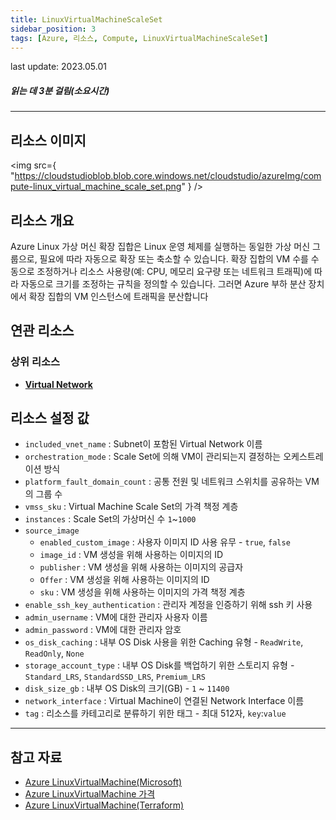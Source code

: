 ```yaml
---
title: LinuxVirtualMachineScaleSet
sidebar_position: 3
tags: [Azure, 리소스, Compute, LinuxVirtualMachineScaleSet]
---
```


<span className="theme-doc-version-badge badge badge--secondary">
    last update: 2023.05.01
</span>

##### 읽는 데 3분 걸림(소요시간)

---

## 리소스 이미지

<img
    src={
        "https://cloudstudioblob.blob.core.windows.net/cloudstudio/azureImg/compute-linux_virtual_machine_scale_set.png"
    }
/>

## 리소스 개요

Azure Linux 가상 머신 확장 집합은 Linux 운영 체제를 실행하는 동일한 가상 머신 그룹으로, 필요에 따라 자동으로 확장 또는 축소할 수 있습니다.
확장 집합의 VM 수를 수동으로 조정하거나 리소스 사용량(예: CPU, 메모리 요구량 또는 네트워크 트래픽)에 따라 자동으로 크기를 조정하는 규칙을 정의할 수 있습니다.
그러면 Azure 부하 분산 장치에서 확장 집합의 VM 인스턴스에 트래픽을 분산합니다

## 연관 리소스

### 상위 리소스

-   [**Virtual Network**](https://docs.cstudio.app/docs/resource/azure/Network/VirtualNetwork)

## 리소스 설정 값

-   `included_vnet_name` : Subnet이 포함된 Virtual Network 이름
-   `orchestration_mode` : Scale Set에 의해 VM이 관리되는지 결정하는 오케스트레이션 방식
-   `platform_fault_domain_count` : 공통 전원 및 네트워크 스위치를 공유하는 VM의 그룹 수
-   `vmss_sku` : Virtual Machine Scale Set의 가격 책정 계층
-   `instances` : Scale Set의 가상머신 수 `1`~`1000`
-   `source_image`
    -   `enabled_custom_image` : 사용자 이미지 ID 사용 유무 - `true`, `false`
    -   `image_id` : VM 생성을 위해 사용하는 이미지의 ID
    -   `publisher` : VM 생성을 위해 사용하는 이미지의 공급자
    -   `Offer` : VM 생성을 위해 사용하는 이미지의 ID
    -   `sku` : VM 생성을 위해 사용하는 이미지의 가격 책정 계층
-   `enable_ssh_key_authentication` : 관리자 계정을 인증하기 위해 ssh 키 사용
-   `admin_username` : VM에 대한 관리자 사용자 이름
-   `admin_password` : VM에 대한 관리자 암호
-   `os_disk_caching` : 내부 OS Disk 사용을 위한 Caching 유형 - `ReadWrite`, `ReadOnly`, `None`
-   `storage_account_type` : 내부 OS Disk를 백업하기 위한 스토리지 유형 - `Standard_LRS`, `StandardSSD_LRS`, `Premium_LRS`
-   `disk_size_gb` : 내부 OS Disk의 크기(GB) - `1` ~ `11400`
-   `network_interface` : Virtual Machine이 연결된 Network Interface 이름
-   `tag` : 리소스를 카테고리로 분류하기 위한 태그 - 최대 512자, `key`:`value`

---

## 참고 자료

-   [Azure LinuxVirtualMachine(Microsoft)](https://learn.microsoft.com/ko-kr/azure/virtual-machines/overview)
-   [Azure LinuxVirtualMachine 가격](https://azure.microsoft.com/en-us/pricing/details/virtual-machines/linux/)
-   [Azure LinuxVirtualMachine(Terraform)](https://registry.terraform.io/providers/hashicorp/azurerm/latest/docs/resources/linux_virtual_machine)

